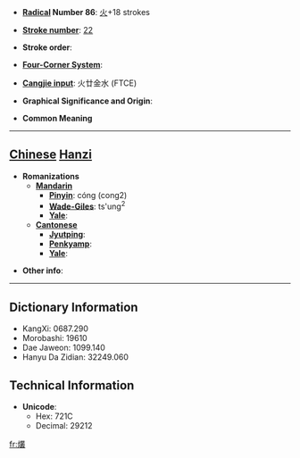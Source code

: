 * '''[[Wiktionary:Chinese radical index| Radical]] Number 86''': [[Wiktionary:Chinese radical index 火|火]]+18 strokes

* '''[[Wiktionary:Chinese total strokes index|Stroke number]]''': [[Wiktionary:Chinese total strokes index 22|22]]

* '''Stroke order''': 

* '''[[Wiktionary:Chinese four corner index|Four-Corner System]]''': 

* '''[[Wiktionary:Chinese Cangjie index|Cangjie input]]''': 火廿金水 (FTCE)

* '''Graphical Significance and Origin''': 

* '''Common Meaning'''

----

== [[Chinese]] [[Hanzi]] ==

* '''Romanizations'''
** '''[[Mandarin]]'''
*** '''[[Pinyin]]''': cóng (cong2)
*** '''[[Wade-Giles]]''': ts'ung<sup>2</sup>
*** '''[[Yale]]''': 
** '''[[Cantonese]]'''
*** '''[[Jyutping]]''':
*** '''[[Penkyamp]]''': 
*** '''[[Yale]]''': 

* '''Other info''': 

----

== Dictionary Information ==

* KangXi: 0687.290
* Morobashi: 19610
* Dae Jaweon: 1099.140
* Hanyu Da Zidian: 32249.060

== Technical Information ==

* '''Unicode''':
** Hex: 721C
** Decimal: 29212

[[fr:爜]]